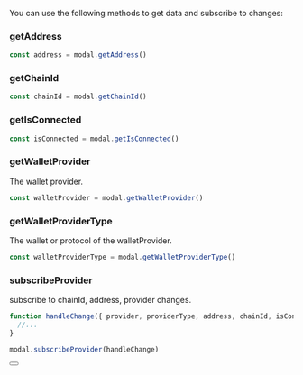 
You can use the following methods to get data and subscribe to changes:

### getAddress

```ts
const address = modal.getAddress()
```

### getChainId

```ts
const chainId = modal.getChainId()
```

### getIsConnected

```ts
const isConnected = modal.getIsConnected()
```

### getWalletProvider

The wallet provider.

```ts
const walletProvider = modal.getWalletProvider()
```

### getWalletProviderType

The wallet or protocol of the walletProvider.

```ts
const walletProviderType = modal.getWalletProviderType()
```

### subscribeProvider

subscribe to chainId, address, provider changes.

```ts
function handleChange({ provider, providerType, address, chainId, isConnected }){
  //...
}

modal.subscribeProvider(handleChange)
```

<Button name="Learn More" url="https://docs.ethers.org/v5/getting-started/#getting-started--contracts" />